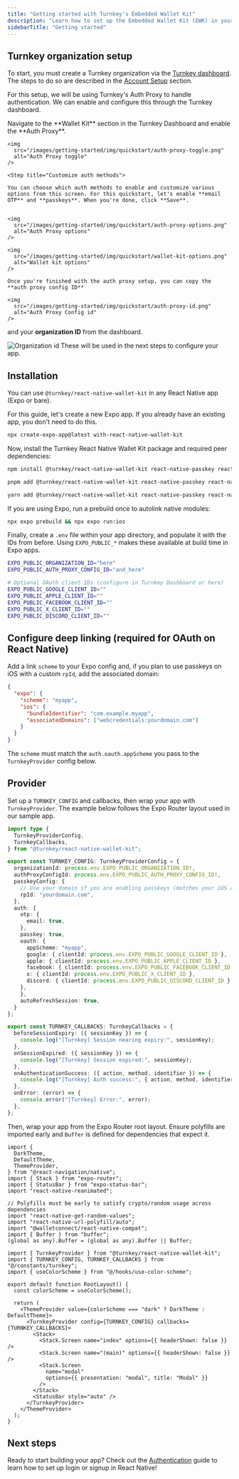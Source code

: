 ```yaml
---
title: "Getting started with Turnkey's Embedded Wallet Kit"
description: "Learn how to set up the Embedded Wallet Kit (EWK) in your React Native application. This page will guide you through the initial setup, including enabling Turnkey's Auth Proxy, installing the React Native SDK, and configuring your app."
sidebarTitle: "Getting started"
---
```


## Turnkey organization setup

To start, you must create a Turnkey organization via the [Turnkey dashboard](https://app.turnkey.com). The steps to do so are described in the [Account Setup](/getting-started/quickstart) section.

For this setup, we will be using Turnkey's Auth Proxy to handle authentication. We can enable and configure this through the Turnkey dashboard.

<Steps>
  <Step title="Enable Auth Proxy">
    Navigate to the **Wallet Kit** section in the Turnkey Dashboard and enable the
    **Auth Proxy**.

    <img
      src="/images/getting-started/img/quickstart/auth-proxy-toggle.png"
      alt="Auth Proxy toggle"
    />

  </Step>

    <Step title="Customize auth methods">

    You can choose which auth methods to enable and customize various options from this screen. For this quickstart, let's enable **email OTP** and **passkeys**. When you're done, click **Save**.


    <img
      src="/images/getting-started/img/quickstart/auth-proxy-options.png"
      alt="Auth Proxy options"
    />

    <img
      src="/images/getting-started/img/quickstart/wallet-kit-options.png"
      alt="Wallet kit options"
    />

  </Step>

  <Step title="Finish up">

    Once you're finished with the auth proxy setup, you can copy the **auth proxy config ID**

    <img
      src="/images/getting-started/img/quickstart/auth-proxy-id.png"
      alt="Auth Proxy Config id"
    />

and your **organization ID** from the dashboard.

  <img
      src="/images/getting-started/img/quickstart/org-id.png"
      alt="Organization id"
    />
  These will be used in the next steps to configure your app.
</Step>
</Steps>

## Installation

You can use `@turnkey/react-native-wallet-kit` in any React Native app (Expo or bare).

For this guide, let's create a new Expo app. If you already have an existing app, you don't need to do this.

```bash npx
npx create-expo-app@latest with-react-native-wallet-kit
```

Now, install the Turnkey React Native Wallet Kit package and required peer dependencies:

<CodeGroup>

```bash npm
npm install @turnkey/react-native-wallet-kit react-native-passkey react-native-inappbrowser-reborn react-native-gesture-handler react-native-safe-area-context react-native-svg @react-native-async-storage/async-storage react-native-get-random-values react-native-url-polyfill buffer
```

```bash pnpm
pnpm add @turnkey/react-native-wallet-kit react-native-passkey react-native-inappbrowser-reborn react-native-gesture-handler react-native-safe-area-context react-native-svg @react-native-async-storage/async-storage react-native-get-random-values react-native-url-polyfill buffer
```

```bash yarn
yarn add @turnkey/react-native-wallet-kit react-native-passkey react-native-inappbrowser-reborn react-native-gesture-handler react-native-safe-area-context react-native-svg @react-native-async-storage/async-storage react-native-get-random-values react-native-url-polyfill buffer
```

</CodeGroup>

If you are using Expo, run a prebuild once to autolink native modules:

```bash npx
npx expo prebuild && npx expo run:ios
```

Finally, create a `.env` file within your app directory, and populate it with the IDs from before. Using `EXPO_PUBLIC_*` makes these available at build time in Expo apps.

```bash .env
EXPO_PUBLIC_ORGANIZATION_ID="here"
EXPO_PUBLIC_AUTH_PROXY_CONFIG_ID="and_here"

# Optional OAuth client IDs (configure in Turnkey Dashboard or here)
EXPO_PUBLIC_GOOGLE_CLIENT_ID=""
EXPO_PUBLIC_APPLE_CLIENT_ID=""
EXPO_PUBLIC_FACEBOOK_CLIENT_ID=""
EXPO_PUBLIC_X_CLIENT_ID=""
EXPO_PUBLIC_DISCORD_CLIENT_ID=""
```

## Configure deep linking (required for OAuth on React Native)

Add a link `scheme` to your Expo config and, if you plan to use passkeys on iOS with a custom `rpId`, add the associated domain:

```json app.json
{
  "expo": {
    "scheme": "myapp",
    "ios": {
      "bundleIdentifier": "com.example.myapp",
      "associatedDomains": ["webcredentials:yourdomain.com"]
    }
  }
}
```

The `scheme` must match the `auth.oauth.appScheme` you pass to the `TurnkeyProvider` config below.

## Provider

Set up a `TURNKEY_CONFIG` and callbacks, then wrap your app with `TurnkeyProvider`. The example below follows the Expo Router layout used in our sample app.

```ts constants/turnkey.ts
import type {
  TurnkeyProviderConfig,
  TurnkeyCallbacks,
} from "@turnkey/react-native-wallet-kit";

export const TURNKEY_CONFIG: TurnkeyProviderConfig = {
  organizationId: process.env.EXPO_PUBLIC_ORGANIZATION_ID!,
  authProxyConfigId: process.env.EXPO_PUBLIC_AUTH_PROXY_CONFIG_ID!,
  passkeyConfig: {
    // Use your domain if you are enabling passkeys (matches your iOS associated domain)
    rpId: "yourdomain.com",
  },
  auth: {
    otp: {
      email: true,
    },
    passkey: true,
    oauth: {
      appScheme: "myapp",
      google: { clientId: process.env.EXPO_PUBLIC_GOOGLE_CLIENT_ID },
      apple: { clientId: process.env.EXPO_PUBLIC_APPLE_CLIENT_ID },
      facebook: { clientId: process.env.EXPO_PUBLIC_FACEBOOK_CLIENT_ID },
      x: { clientId: process.env.EXPO_PUBLIC_X_CLIENT_ID },
      discord: { clientId: process.env.EXPO_PUBLIC_DISCORD_CLIENT_ID },
    },
    },
    autoRefreshSession: true,
  }
};

export const TURNKEY_CALLBACKS: TurnkeyCallbacks = {
  beforeSessionExpiry: ({ sessionKey }) => {
    console.log("[Turnkey] Session nearing expiry:", sessionKey);
  },
  onSessionExpired: ({ sessionKey }) => {
    console.log("[Turnkey] Session expired:", sessionKey);
  },
  onAuthenticationSuccess: ({ action, method, identifier }) => {
    console.log("[Turnkey] Auth success:", { action, method, identifier });
  },
  onError: (error) => {
    console.error("[Turnkey] Error:", error);
  },
};
```

Then, wrap your app from the Expo Router root layout. Ensure polyfills are imported early and `Buffer` is defined for dependencies that expect it.

```tsx app/_layout.tsx
import {
  DarkTheme,
  DefaultTheme,
  ThemeProvider,
} from "@react-navigation/native";
import { Stack } from "expo-router";
import { StatusBar } from "expo-status-bar";
import "react-native-reanimated";

// Polyfills must be early to satisfy crypto/random usage across dependencies
import "react-native-get-random-values";
import "react-native-url-polyfill/auto";
import "@walletconnect/react-native-compat";
import { Buffer } from "buffer";
(global as any).Buffer = (global as any).Buffer || Buffer;

import { TurnkeyProvider } from "@turnkey/react-native-wallet-kit";
import { TURNKEY_CONFIG, TURNKEY_CALLBACKS } from "@/constants/turnkey";
import { useColorScheme } from "@/hooks/use-color-scheme";

export default function RootLayout() {
  const colorScheme = useColorScheme();

  return (
    <ThemeProvider value={colorScheme === "dark" ? DarkTheme : DefaultTheme}>
      <TurnkeyProvider config={TURNKEY_CONFIG} callbacks={TURNKEY_CALLBACKS}>
        <Stack>
          <Stack.Screen name="index" options={{ headerShown: false }} />
          <Stack.Screen name="(main)" options={{ headerShown: false }} />
          <Stack.Screen
            name="modal"
            options={{ presentation: "modal", title: "Modal" }}
          />
        </Stack>
        <StatusBar style="auto" />
      </TurnkeyProvider>
    </ThemeProvider>
  );
}
```

## Next steps

Ready to start building your app? Check out the [Authentication](/sdks/react-native/auth) guide to learn how to set up login or signup in React Native!
